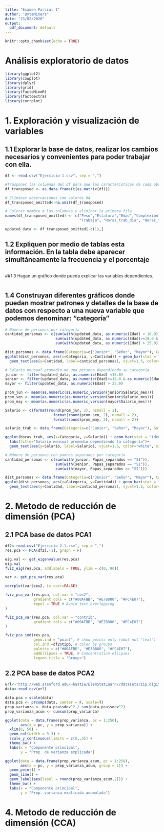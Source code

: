---
title: "Examen Parcial 1"
author: "ByteMiners"
date: "23/02/2020"
output:
  pdf_document: default
---
```{r setup, include=FALSE}
knitr::opts_chunk$set(echo = TRUE)
```
# Análisis exploratorio de datos
```{r, echo=TRUE,message=FALSE,warning=FALSE}
library(ggplot2)
library(cowplot)
library(dplyr)
library(grid)
library(FactoMineR)
library(factoextra)
library(corrplot)
```
# 1. Exploración y visualización de variables
## 1.1 Explorar la base de datos, realizar los cambios necesarios y convenientes para poder trabajar con ella.
```{r, echo=TRUE,warning=FALSE,tidy=TRUE}
df <- read.csv("Ejercicio 1.csv", sep = ",")

#Trasponer las columnas del df para que las características de cada observacion estén ordenadas por columnas 
df_transposed <- as.data.frame(t(as.matrix(df)))

# Eliminar observaciones con valores NA
df_transposed_omitted<-na.omit(df_transposed)

# Colocar nombre a las columnas y eliminar la primera fila 
names(df_transposed_omitted) <- c("Peso","Estatura","Edad","Complexión","Papas_separados","Cantidad_hermanos",
                                  "Trabaja", "Horas_trab_dia", "Horas_trab_mes", "Salario_mes")

updated_data <- df_transposed_omitted[-c(1),] 
```
## 1.2  Expliquen por medio de tablas esta información. En la tabla debe aparecer simultáneamente la frecuencia y el porcentaje
```{r, echo=TRUE,warning=FALSE,tidy=TRUE}
```

##1.3 Hagan un gráfico donde pueda explicar las variables dependientes.
```{r, echo=TRUE,warning=FALSE,tidy=TRUE}
```

## 1.4 Construyan diferentes gráficos donde puedan mostrar patrones y detalles de la base de datos con respecto a una nueva variable que podemos denominar: “categoría”
```{r, echo=TRUE,warning=FALSE,tidy=TRUE}

# Número de personas por categoría
cantidad_personas <- c(sum(with(updated_data, as.numeric(Edad) < 18.0)), 
                       sum(with(updated_data, as.numeric(Edad)>=18.0 & as.numeric(Edad)<=25.0)),
                       sum(with(updated_data, as.numeric(Edad) > 25.0)))

dist_personas <- data.frame(Categoria=c("Junior", "Señor", "Mayor"), Cantidad=cantidad_personas)
ggplot(dist_personas, aes(x=Categoria, y=Cantidad)) + geom_bar(stat = "identity") + coord_flip() + labs(title="Distribución de personas por categoría")+
  geom_text(aes(y=Cantidad, label=cantidad_personas), vjust=1.5, color="white", size=3.5, hjust="right")

# Salario mensual promedio de una persona dependiendo su categoría
junior <- filter(updated_data, as.numeric(Edad) <18.0)
senior <- filter(updated_data, as.numeric(Edad)>=18.0 & as.numeric(Edad)<=25.0)
mayor <- filter(updated_data, as.numeric(Edad) > 25.0)

prom_jun <- mean(as.numeric(as.numeric_version(junior$Salario_mes)))
prom_sen <- mean(as.numeric(as.numeric_version(senior$Salario_mes)))
prom_may <- mean(as.numeric(as.numeric_version(mayor$Salario_mes)))

Salario <- c(format(round(prom_jun, 2), nsmall = 2), 
                      format(round(prom_sen, 2), nsmall = 2),
                      format(round(prom_may, 2), nsmall = 2))

salario_trab <- data.frame(Categoria=c("Junior", "Señor", "Mayor"), Salario_Promedio = Salario)

ggplot(horas_trab, aes(x=Categoria, y=Salario)) + geom_bar(stat = "identity") + coord_flip() + 
  labs(title="Salario mensual promedio dependiendo la categoría")+
  geom_text(aes(y=Salario, label=Salario), vjust=1.5, color="white", size=3.5, hjust="right")

# Número de personas con padres separados por categoría
cantidad_personas <- c(sum(with(junior, Papas_separados == "SI")), 
                       sum(with(senior, Papas_separados == "SI")),
                       sum(with(mayor, Papas_separados == "SI")))

dist_personas <- data.frame(Categoria=c("Junior", "Señor", "Mayor"), Cantidad=cantidad_personas)
ggplot(dist_personas, aes(x=Categoria, y=Cantidad)) + geom_bar(stat = "identity") + coord_flip() + labs(title="Número de personas con padres separados por categoría")+
  geom_text(aes(y=Cantidad, label=cantidad_personas), vjust=1.5, color="white", size=3.5, hjust="right")

```
# 2. Metodo de reducción de dimensión (PCA)


## 2.1 PCA base de datos PCA1
```{r, echo=TRUE,warning=FALSE,tidy=TRUE}
df2<-read.csv("Ejercicio 2.1.csv", sep = ",")
res.pca <- PCA(df2[,-1], graph = F)

eig.val <- get_eigenvalue(res.pca)
eig.val
fviz_eig(res.pca, addlabels = TRUE, ylim = c(0, 90))

var <- get_pca_var(res.pca)

corrplot(var$cos2, is.corr=FALSE)

fviz_pca_var(res.pca, col.var = "cos2",
             gradient.cols = c("#00AFBB", "#E7B800", "#FC4E07"), 
             repel = TRUE # Avoid text overlapping
)

fviz_pca_var(res.pca, col.var = "contrib",
             gradient.cols = c("#00AFBB", "#E7B800", "#FC4E07")
)

fviz_pca_ind(res.pca,
             geom.ind = "point", # show points only (nbut not "text")
             col.ind =df2$tipo, # color by groups
             palette = c("#00AFBB", "#E7B800", "#FC4E07"),
             addEllipses = TRUE, # Concentration ellipses
             legend.title = "Groups")
```
## 2.2 PCA base de datos PCA2
```{r, echo=TRUE,tidy=TRUE}
url<-"http://web.stanford.edu/~hastie/ElemStatLearn//datasets/zip.digits/train.2"
data<-read.csv(url)

data.pca = scale(data)
data.pca <- prcomp(data, center = F, scale=T)
prop_varianza <- data.pca$sdev^2 / sum(data.pca$sdev^2)
prop_varianza_acum <- cumsum(prop_varianza)

ggplot(data = data.frame(prop_varianza, pc = 1:256),
       aes(x = pc, y = prop_varianza)) +
  xlim(0, 50) +
  geom_col(width = 0.3) +
  scale_y_continuous(limits = c(0,.5)) +
  theme_bw() +
  labs(x = "Componente principal",
       y = "Prop. de varianza explicada")

ggplot(data = data.frame(prop_varianza_acum, pc = 1:256),
       aes(x = pc, y = prop_varianza_acum, group = 1)) +
  geom_point() +
  geom_line() +
  geom_label(aes(label = round(prop_varianza_acum,2))) +
  theme_bw() +
  labs(x = "Componente principal",
       y = "Prop. varianza explicada acumulada")
```

# 4. Metodo de reducción de dimensión (CCA)